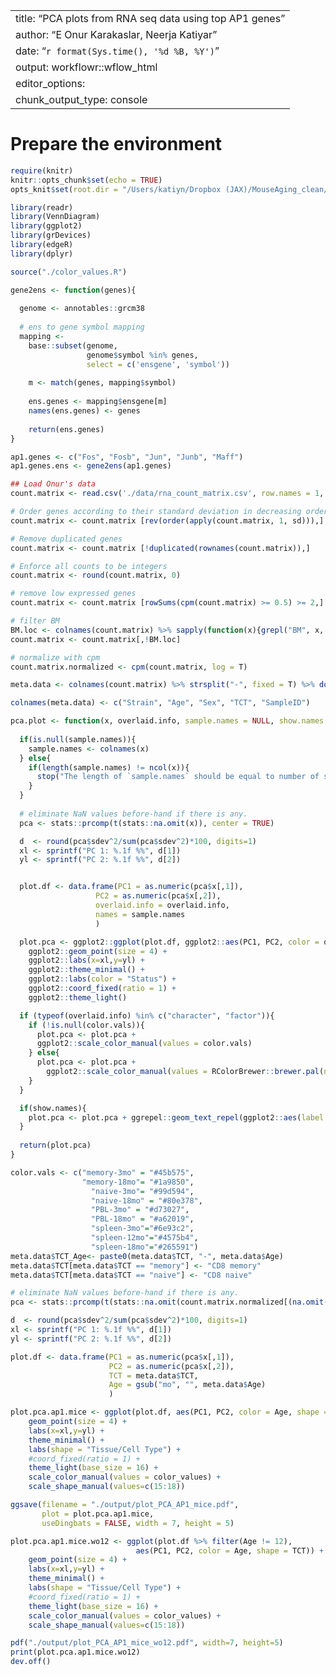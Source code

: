 
---
title: "PCA plots from RNA seq data using top AP1 genes"
author: "E Onur Karakaslar, Neerja Katiyar"
date: "`r format(Sys.time(), '%d %B, %Y')`"
output: workflowr::wflow_html
editor_options:
  chunk_output_type: console
---
# Prepare the environment

```r
require(knitr)
knitr::opts_chunk$set(echo = TRUE)
opts_knit$set(root.dir = "/Users/katiyn/Dropbox (JAX)/MouseAging_clean/Mice_aging_NK_resubmission/code/") #set root dir!
```

```r

library(readr)
library(VennDiagram)
library(ggplot2)
library(grDevices)
library(edgeR)
library(dplyr)
```

```r
source("./color_values.R")

gene2ens <- function(genes){
  
  genome <- annotables::grcm38
  
  # ens to gene symbol mapping
  mapping <-
    base::subset(genome,
                 genome$symbol %in% genes,
                 select = c('ensgene', 'symbol'))
  
    m <- match(genes, mapping$symbol)
    
    ens.genes <- mapping$ensgene[m]
    names(ens.genes) <- genes
    
    return(ens.genes)
}
```
```r
ap1.genes <- c("Fos", "Fosb", "Jun", "Junb", "Maff")
ap1.genes.ens <- gene2ens(ap1.genes)

## Load Onur's data
count.matrix <- read.csv('./data/rna_count_matrix.csv', row.names = 1, check.names = F, stringsAsFactors = F)

# Order genes according to their standard deviation in decreasing order
count.matrix <- count.matrix [rev(order(apply(count.matrix, 1, sd))),]

# Remove duplicated genes
count.matrix <- count.matrix [!duplicated(rownames(count.matrix)),]

# Enforce all counts to be integers
count.matrix <- round(count.matrix, 0)

# remove low expressed genes      
count.matrix <- count.matrix [rowSums(cpm(count.matrix) >= 0.5) >= 2,]

# filter BM
BM.loc <- colnames(count.matrix) %>% sapply(function(x){grepl("BM", x, fixed = TRUE)})
count.matrix <- count.matrix[,!BM.loc]

# normalize with cpm
count.matrix.normalized <- cpm(count.matrix, log = T)

meta.data <- colnames(count.matrix) %>% strsplit("-", fixed = T) %>% do.call(rbind, .) %>% as.data.frame

colnames(meta.data) <- c("Strain", "Age", "Sex", "TCT", "SampleID")

pca.plot <- function(x, overlaid.info, sample.names = NULL, show.names = TRUE, color.vals = NULL){
  
  if(is.null(sample.names)){
    sample.names <- colnames(x)
  } else{
    if(length(sample.names) != ncol(x)){
      stop("The length of `sample.names` should be equal to number of samples.")
    }
  }
  
  # eliminate NaN values before-hand if there is any.
  pca <- stats::prcomp(t(stats::na.omit(x)), center = TRUE)

  d  <- round(pca$sdev^2/sum(pca$sdev^2)*100, digits=1)
  xl <- sprintf("PC 1: %.1f %%", d[1])
  yl <- sprintf("PC 2: %.1f %%", d[2])


  plot.df <- data.frame(PC1 = as.numeric(pca$x[,1]),
                   PC2 = as.numeric(pca$x[,2]),
                   overlaid.info = overlaid.info,
                   names = sample.names
                   )

  plot.pca <- ggplot2::ggplot(plot.df, ggplot2::aes(PC1, PC2, color = overlaid.info)) +
    ggplot2::geom_point(size = 4) +
    ggplot2::labs(x=xl,y=yl) +
    ggplot2::theme_minimal() +
    ggplot2::labs(color = "Status") +
    ggplot2::coord_fixed(ratio = 1) +
    ggplot2::theme_light()

  if (typeof(overlaid.info) %in% c("character", "factor")){
    if (!is.null(color.vals)){
      plot.pca <- plot.pca +
      ggplot2::scale_color_manual(values = color.vals)
    } else{
      plot.pca <- plot.pca +
        ggplot2::scale_color_manual(values = RColorBrewer::brewer.pal(n = 9, name = "Set1"))
    }
  }

  if(show.names){
    plot.pca <- plot.pca + ggrepel::geom_text_repel(ggplot2::aes(label = names))
  }
  
  return(plot.pca)
}

color.vals <- c("memory-3mo" = "#45b575",
                "memory-18mo"= "#1a9850",
                  "naive-3mo"= "#99d594",
                  "naive-18mo" = "#80e378",
                  "PBL-3mo" = "#d73027",
                  "PBL-18mo" = "#a62019",
                  "spleen-3mo"="#6e93c2",
                  "spleen-12mo"="#4575b4",
                  "spleen-18mo"="#265591")
meta.data$TCT_Age<- paste0(meta.data$TCT, "-", meta.data$Age)
meta.data$TCT[meta.data$TCT == "memory"] <- "CD8 memory"
meta.data$TCT[meta.data$TCT == "naive"] <- "CD8 naive"

# eliminate NaN values before-hand if there is any.
pca <- stats::prcomp(t(stats::na.omit(count.matrix.normalized[(na.omit(ap1.genes.ens)),])), center = TRUE)

d  <- round(pca$sdev^2/sum(pca$sdev^2)*100, digits=1)
xl <- sprintf("PC 1: %.1f %%", d[1])
yl <- sprintf("PC 2: %.1f %%", d[2])

plot.df <- data.frame(PC1 = as.numeric(pca$x[,1]),
                      PC2 = as.numeric(pca$x[,2]),
                      TCT = meta.data$TCT,
                      Age = gsub("mo", "", meta.data$Age)
                      )

plot.pca.ap1.mice <- ggplot(plot.df, aes(PC1, PC2, color = Age, shape = TCT)) +
    geom_point(size = 4) +
    labs(x=xl,y=yl) +
    theme_minimal() +
    labs(shape = "Tissue/Cell Type") +
    #coord_fixed(ratio = 1) +
    theme_light(base_size = 16) + 
    scale_color_manual(values = color_values) + 
    scale_shape_manual(values=c(15:18))

ggsave(filename = "./output/plot_PCA_AP1_mice.pdf", 
       plot = plot.pca.ap1.mice, 
       useDingbats = FALSE, width = 7, height = 5)

plot.pca.ap1.mice.wo12 <- ggplot(plot.df %>% filter(Age != 12), 
                            aes(PC1, PC2, color = Age, shape = TCT)) +
    geom_point(size = 4) +
    labs(x=xl,y=yl) +
    theme_minimal() +
    labs(shape = "Tissue/Cell Type") +
    #coord_fixed(ratio = 1) +
    theme_light(base_size = 16) + 
    scale_color_manual(values = color_values) + 
    scale_shape_manual(values=c(15:18))

pdf("./output/plot_PCA_AP1_mice_wo12.pdf", width=7, height=5)
print(plot.pca.ap1.mice.wo12)
dev.off()
```
